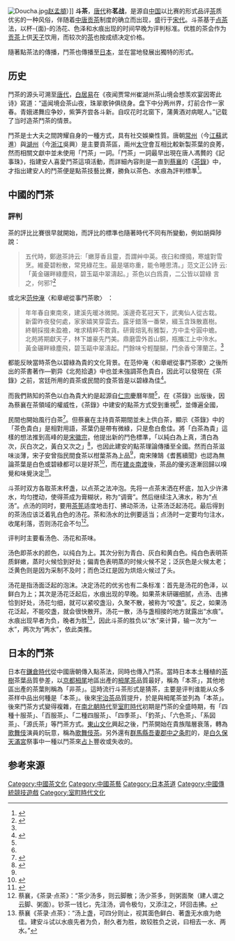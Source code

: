 {{redirect2|鬪茶|2008年的電影|鬪茶 (電影)}}
[[File:Doucha.jpg|thumb]][[赵孟頫|赵孟頫]]）]]
'''斗茶'''，[[唐代|唐代]]称'''茗战'''，是源自[[中国|中国]]以比赛的形式品评[[茶|茶]]质优劣的一种风俗，伴随着[[唐朝|中唐]][[贡茶|贡茶]]制度的确立而出现，盛行于[[宋代|宋代]]。斗茶基于[[点茶|点茶]]法，以杯-{面}-的汤花、色泽和水痕出现的时间早晚为评判标准。优胜的茶会作为[[贡茶|贡茶]]上供[[天子|天子]]饮用，而较次的[[茶|茶]]也按成绩决定价格。

隨著點茶法的傳播，鬥茶也傳播至[[日本|日本]]，並在當地發展出獨特的形式。

==历史==
鬥茶的源头可溯至[[唐代|唐代]]，[[白居易|白居易]]在《夜闻贾常州崔湖州茶山境会想羡欢宴因寄此诗》寫道：“遥闻境会茶山夜，珠翠歌钟俱绕身。盘下中分两州界，灯前合作一家春。青娥递舞应争妙，紫笋齐尝各斗新。自叹花时北窗下，蒲黄酒对病眠人。”记载了当时造茶鬥茶的情景。

鬥茶是士大夫之間誇耀自身的一種方式，具有社交娛樂性質。唐朝[[常州市|常州]]（今[[江苏省|江蘇]]武進）與[[湖州市|湖州]]（今[[浙江省|浙江]]吳興）是主要貢茶區，兩州[[太守|太守]]會互相比較新製茶葉的良莠，然而相關文獻中並未使用「鬥茶」一詞。「鬥茶」一詞最早出現在唐人馮贅的《記事珠》，指建安人喜愛鬥茶這項活動，而詳細內容則是一直到[[蔡襄|蔡襄]]的《[[茶录|茶錄]]》中，才指出建安人的鬥茶便是點茶技藝比賽，勝負以茶色、水痕為評判標準<ref>{{Cite journal|title=宋代鬥茶內涵的轉折：以蔡襄茶學理論為核心的討論|author=粘振和|journal=成大歷史學報|issue=41|year=2011|page=176-177}}</ref>。

==中國的鬥茶==

=== 評判 ===
茶的評比比賽很早就開始，而評比的標準也隨著時代不同有所變動，例如胡舜陟說：<blockquote>五代時，鄭遨茶詩云:「嫩芽香且靈，吾謂艸中英。夜臼和煙搗，寒爐對雪 烹。維憂碧粉散，常見綠花生。最是堪珎重，能令睡思清。」范文正公詩 云:「黃金碾畔綠塵飛，碧玉甌中翠濤起。」茶色以白爲貴，二公皆以碧綠 言之，何邪?<ref name=":0">{{Cite journal|title=宋代鬥茶內涵的轉折：以蔡襄茶學理論為核心的討論|author=粘振和|journal=成大歷史學報|issue=41|year=2011|page=178}}</ref></blockquote>或北宋[[范仲淹|范仲淹]]〈和章岷從事鬥茶歌〉 ：<blockquote>年年春自東南來，建溪先暖冰微開。溪邊奇茗冠天下，武夷仙人從古栽。 新雷昨夜發何處，家家嬉笑穿雲去。露牙錯落一番榮，綴玉含珠散嘉樹。 終朝採掇未盈襜，唯求精粹不敢貪。研膏焙乳有雅製，方中圭兮圓中蟾。 北苑將期獻天子，林下雄豪先鬥美。鼎磨雲外首山銅，瓶攜江上中泠水。 黃金碾畔綠塵飛，碧玉甌中翠濤起。鬥餘味兮輕醍醐，鬥余香兮薄蘭芷。<ref name=":0" /></blockquote>都能反映當時茶色以碧綠為貴的文化背景。在范仲淹〈和章岷從事鬥茶歌〉之後所出的茶書著作—劉异《北苑拾遺》中也並未強調茶色貴白，因此可以發現在《茶錄》之前，宮廷所用的貢茶或民間的食茶皆是以碧綠為佳<ref name=":1">{{Cite journal|title=宋代鬥茶內涵的轉折：以蔡襄茶學理論為核心的討論|author=粘振和|journal=成大歷史學報|issue=41|year=2011|page=182}}</ref>。

而我們熟知的茶色以白為貴大約是起源自[[宋仁宗|仁宗]]慶曆年間<ref name=":0" />，在《茶錄》出版後，因為蔡襄在茶領域的權威性，《茶錄》中建安的點茶方式受到重視<ref name=":1" />，並傳遍全國，

民間也開始風行白茶<ref>{{Cite journal|title=宋代鬥茶內涵的轉折：以蔡襄茶學理論為核心的討論|author=粘振和|journal=成大歷史學報|issue=41|year=2011|page=183}}</ref>。但蔡襄在主持貢茶期間並未上供白茶，顯示《茶錄》中的「茶色貴白」是相對用語，茶葉仍是帶有微綠，只是愈白愈佳。將「白茶為貴」這樣的想法推到高峰的是[[宋徽宗|宋徽宗]]，他提出新的鬥色標準，「以純白為上真，清白為次，灰白次之，黃白又次之」<ref name=":2">{{Cite journal|title=宋代鬥茶內涵的轉折：以蔡襄茶學理論為核心的討論|author=粘振和|journal=成大歷史學報|issue=41|year=2011|page=184-185}}</ref>，也因此建安的點茶理論傳播至全國。然而白茶滋味淡薄，宋子安曾指民間食茶以柑葉茶為上品<ref name=":2" />，南宋陳鵠《耆舊續聞》也認為無論茶葉是白色或碧綠都可以是好茶<ref>{{Cite journal|title=宋代鬥茶內涵的轉折：以蔡襄茶學理論為核心的討論|author=粘振和|journal=成大歷史學報|issue=41|year=2011|page=185-186}}</ref>，而在[[建炎南渡|建炎南渡]]後，茶品的優劣逐漸回歸以嗅覺和味覺決定<ref>{{Cite journal|title=宋代鬥茶內涵的轉折：以蔡襄茶學理論為核心的討論|author=粘振和|journal=成大歷史學報|issue=41|year=2011|volume=185}}</ref>。

斗茶时双方各取茶末杯盏，以点茶之法冲泡。先将一点茶末洒在杯底，加入少许沸水，均匀搅动，使得茶成为膏糊状，称为“调膏”。然后继续注入沸水，称为“点汤”。点汤的同时，要用[[筅|茶筅]]适度地击打、拂动茶汤，让茶汤泛起汤花。最后得到的茶汤应该泛着乳白色的汤花。茶和汤水的比例要适当；点汤时一定要均匀注水，收尾利落，否则汤花会不匀<ref>蔡襄，《茶录·点茶》：“茶少汤多，则云脚散；汤少茶多，则粥面聚（建人谓之云脚、粥面）。钞茶一钱匕，先注汤，调令极匀，又添注之，环回击拂。</ref>。

评判时主要看汤色、汤花和茶味。

汤色即茶水的颜色，以纯白为上。其次分别为青白、灰白和黄白色。纯白色表明茶质鲜嫩，蒸时火候恰到好处；偏青色表明蒸的时候火候不足；泛灰色是火候太老；泛黄色则是因为采制不及时；而色泛红是因为烘焙火候过了头。

汤花是指汤面泛起的泡沫。决定汤花的优劣也有二条标准：首先是汤花的色泽，以鲜白为上；其次是汤花泛起后，水痕出现的早晚。如果茶末研碾细腻，点汤、击拂恰到好处，汤花匀细，就可以紧咬盏沿，久聚不散，被称为“咬盏”。反之，如果汤花泛起，不能咬盏，就会很快散开。汤花一散，汤与盏相接的地方就露出“水痕”。水痕出现早者为负，晚者为胜<ref>蔡襄《茶录·点茶》：“汤上盏，可四分则止，视其面色鲜白、著盏无水痕为绝佳。建安斗试以水痕先者为负，耐久者为胜，故较胜负之说，曰相去一水、两水。”</ref>，因此斗茶的胜负以“水”来计算，输一次为“一水”，两次为“两水”，依此类推。

==日本的鬥茶==
日本在[[鎌倉時代|鎌倉時代]]從中國唐朝傳入點茶法，同時也傳入鬥茶。當時日本本土種植的[[茶樹|茶樹]]茶葉品質參差，以[[京都|京都]][[栂尾|栂尾]]地區出產的[[栂尾茶|栂尾茶]]品質最好，稱為「本茶」，其他地區出產的茶葉則稱為「非茶」。這時流行斗茶形式是猜茶，主要是评判谁能从众多茶样中品出何種是「本茶」。後來[[宇治茶|宇治茶]]品質提升，於是與栂尾茶並列為「本茶」。後來鬥茶方式變得複雜，在[[南北朝時代|南北朝時代]]至[[室町時代|室町時代]]初期是鬥茶的全盛時期，有「四種十服茶」、「百服茶」、「二種四服茶」、「四季茶」、「釣茶」、「六色茶」、「系図茶」、「源氏茶」等鬥茶方式。[[東山文化_(日本)|東山文化]]興起之後，鬥茶開始在貴族階層衰落，轉為[[歌舞伎|歌舞伎]]演員的玩意，稱為[[歌舞伎茶|歌舞伎茶]]。另外還有[[群馬縣|群馬縣]][[吾妻郡|吾妻郡]][[中之条町|中之条町]]的{{link-ja|御茶講|お茶講}}，是[[白久保天滿宮|白久保天滿宮]]祭事中一種以鬥茶來[[占卜|占卜]]豐收或失收的{{link-ja|神事|神事}}。

==参考来源==
{{reflist}}

[[Category:中國茶文化|Category:中國茶文化]]
[[Category:中國茶藝|Category:中國茶藝]]
[[Category:日本茶道|Category:日本茶道]]
[[Category:中國傳統競技遊戲|Category:中國傳統競技遊戲]]
[[Category:室町時代文化|Category:室町時代文化]]